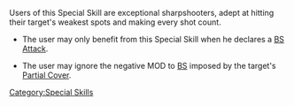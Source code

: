 {{section-special-skills}}


{{n4only}}
{{n4list}}
Users of this Special Skill are exceptional sharpshooters, adept at hitting their target's weakest spots and making every shot count.

{{skillbox |black| MARKSMANSHIP | AUTOMATIC SKILL }}
{{skill-label | Optional }}
{{requirements}}
* The user may only benefit from this Special Skill when he declares a [[BS Attack]].
{{effects}}
* The user may ignore the negative MOD to [[BS]] imposed by the target's [[Partial Cover]].


{{n4end}}



[[Category:Special Skills]]
